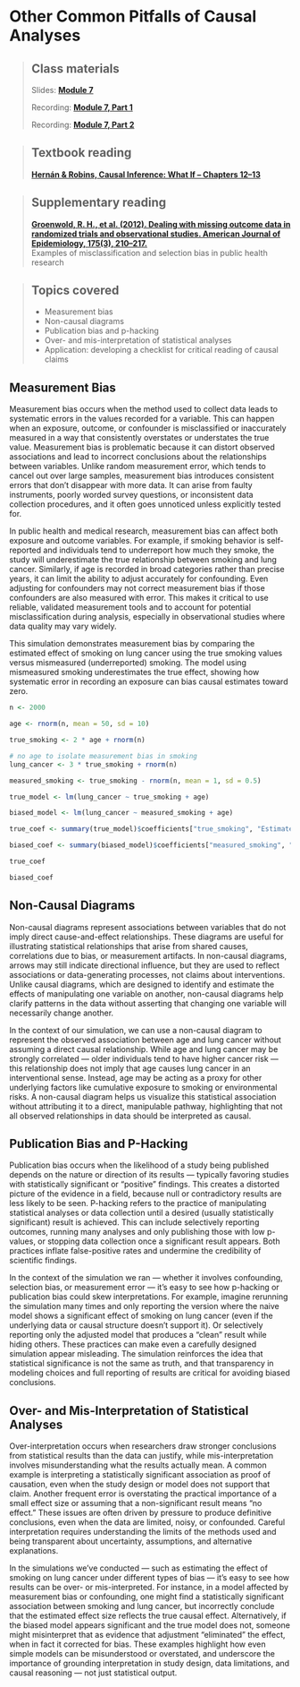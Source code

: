# Other Common Pitfalls of Causal Analyses

> ## Class materials
>
> Slides: [**Module 7**](https://your-slide-link.com)
>
> Recording: [**Module 7, Part 1**](https://your-recording-link.com)
>
> Recording: [**Module 7, Part 2**](https://your-recording-link.com)

> ## Textbook reading
>
> [**Hernán & Robins, Causal Inference: What If – Chapters 12–13**](https://static1.squarespace.com/static/675db8b0dd37046447128f5f/t/677676888e31cc50c2c33877/1735816881944/hernanrobins_WhatIf_2jan25.pdf)

> ## Supplementary reading
>
> [**Groenwold, R. H., et al. (2012). Dealing with missing outcome data in randomized trials and observational studies. American Journal of Epidemiology, 175(3), 210–217.**](https://academic.oup.com/aje/article/175/3/210/155666)\
> Examples of misclassification and selection bias in public health research

> ## Topics covered
>
> -   Measurement bias
> -   Non-causal diagrams
> -   Publication bias and p-hacking
> -   Over- and mis-interpretation of statistical analyses
> -   Application: developing a checklist for critical reading of causal claims

## Measurement Bias

Measurement bias occurs when the method used to collect data leads to systematic errors in the values recorded for a variable. This can happen when an exposure, outcome, or confounder is misclassified or inaccurately measured in a way that consistently overstates or understates the true value. Measurement bias is problematic because it can distort observed associations and lead to incorrect conclusions about the relationships between variables. Unlike random measurement error, which tends to cancel out over large samples, measurement bias introduces consistent errors that don’t disappear with more data. It can arise from faulty instruments, poorly worded survey questions, or inconsistent data collection procedures, and it often goes unnoticed unless explicitly tested for.

In public health and medical research, measurement bias can affect both exposure and outcome variables. For example, if smoking behavior is self-reported and individuals tend to underreport how much they smoke, the study will underestimate the true relationship between smoking and lung cancer. Similarly, if age is recorded in broad categories rather than precise years, it can limit the ability to adjust accurately for confounding. Even adjusting for confounders may not correct measurement bias if those confounders are also measured with error. This makes it critical to use reliable, validated measurement tools and to account for potential misclassification during analysis, especially in observational studies where data quality may vary widely.

This simulation demonstrates measurement bias by comparing the estimated effect of smoking on lung cancer using the true smoking values versus mismeasured (underreported) smoking. The model using mismeasured smoking underestimates the true effect, showing how systematic error in recording an exposure can bias causal estimates toward zero.

```r

n <- 2000

age <- rnorm(n, mean = 50, sd = 10)

true_smoking <- 2 * age + rnorm(n)

# no age to isolate measurement bias in smoking
lung_cancer <- 3 * true_smoking + rnorm(n)

measured_smoking <- true_smoking - rnorm(n, mean = 1, sd = 0.5)

true_model <- lm(lung_cancer ~ true_smoking + age)

biased_model <- lm(lung_cancer ~ measured_smoking + age)

true_coef <- summary(true_model)$coefficients["true_smoking", "Estimate"]

biased_coef <- summary(biased_model)$coefficients["measured_smoking", "Estimate"]

true_coef

biased_coef

```

## Non-Causal Diagrams

Non-causal diagrams represent associations between variables that do not imply direct cause-and-effect relationships. These diagrams are useful for illustrating statistical relationships that arise from shared causes, correlations due to bias, or measurement artifacts. In non-causal diagrams, arrows may still indicate directional influence, but they are used to reflect associations or data-generating processes, not claims about interventions. Unlike causal diagrams, which are designed to identify and estimate the effects of manipulating one variable on another, non-causal diagrams help clarify patterns in the data without asserting that changing one variable will necessarily change another.

In the context of our simulation, we can use a non-causal diagram to represent the observed association between age and lung cancer without assuming a direct causal relationship. While age and lung cancer may be strongly correlated — older individuals tend to have higher cancer risk — this relationship does not imply that age causes lung cancer in an interventional sense. Instead, age may be acting as a proxy for other underlying factors like cumulative exposure to smoking or environmental risks. A non-causal diagram helps us visualize this statistical association without attributing it to a direct, manipulable pathway, highlighting that not all observed relationships in data should be interpreted as causal.

## Publication Bias and P-Hacking

Publication bias occurs when the likelihood of a study being published depends on the nature or direction of its results — typically favoring studies with statistically significant or “positive” findings. This creates a distorted picture of the evidence in a field, because null or contradictory results are less likely to be seen. P-hacking refers to the practice of manipulating statistical analyses or data collection until a desired (usually statistically significant) result is achieved. This can include selectively reporting outcomes, running many analyses and only publishing those with low p-values, or stopping data collection once a significant result appears. Both practices inflate false-positive rates and undermine the credibility of scientific findings.

In the context of the simulation we ran — whether it involves confounding, selection bias, or measurement error — it’s easy to see how p-hacking or publication bias could skew interpretations. For example, imagine rerunning the simulation many times and only reporting the version where the naive model shows a significant effect of smoking on lung cancer (even if the underlying data or causal structure doesn’t support it). Or selectively reporting only the adjusted model that produces a "clean" result while hiding others. These practices can make even a carefully designed simulation appear misleading. The simulation reinforces the idea that statistical significance is not the same as truth, and that transparency in modeling choices and full reporting of results are critical for avoiding biased conclusions.

## Over- and Mis-Interpretation of Statistical Analyses

Over-interpretation occurs when researchers draw stronger conclusions from statistical results than the data can justify, while mis-interpretation involves misunderstanding what the results actually mean. A common example is interpreting a statistically significant association as proof of causation, even when the study design or model does not support that claim. Another frequent error is overstating the practical importance of a small effect size or assuming that a non-significant result means "no effect." These issues are often driven by pressure to produce definitive conclusions, even when the data are limited, noisy, or confounded. Careful interpretation requires understanding the limits of the methods used and being transparent about uncertainty, assumptions, and alternative explanations.

In the simulations we've conducted — such as estimating the effect of smoking on lung cancer under different types of bias — it's easy to see how results can be over- or mis-interpreted. For instance, in a model affected by measurement bias or confounding, one might find a statistically significant association between smoking and lung cancer, but incorrectly conclude that the estimated effect size reflects the true causal effect. Alternatively, if the biased model appears significant and the true model does not, someone might misinterpret that as evidence that adjustment "eliminated" the effect, when in fact it corrected for bias. These examples highlight how even simple models can be misunderstood or overstated, and underscore the importance of grounding interpretation in study design, data limitations, and causal reasoning — not just statistical output.



